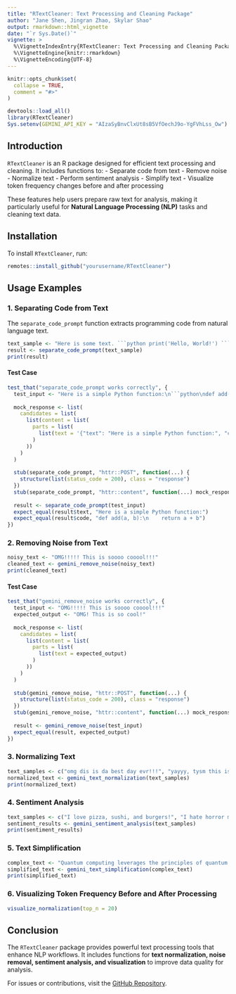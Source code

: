 ```yaml
---
title: "RTextCleaner: Text Processing and Cleaning Package"
author: "Jane Shen, Jingran Zhao, Skylar Shao"
output: rmarkdown::html_vignette
date: "`r Sys.Date()`"
vignette: >
  %\VignetteIndexEntry{RTextCleaner: Text Processing and Cleaning Package}
  %\VignetteEngine{knitr::rmarkdown}
  %\VignetteEncoding{UTF-8}
---
```



```r
knitr::opts_chunk$set(
  collapse = TRUE,
  comment = "#>"
)
```


```r
devtools::load_all()
library(RTextCleaner)
Sys.setenv(GEMINI_API_KEY = "AIzaSyBnvClxUt8sB5VfOechJ9o-YgFVhLss_Ow")
```

## Introduction

`RTextCleaner` is an R package designed for efficient text processing and cleaning. It includes functions to:
- Separate code from text
- Remove noise
- Normalize text
- Perform sentiment analysis
- Simplify text
- Visualize token frequency changes before and after processing

These features help users prepare raw text for analysis, making it particularly useful for **Natural Language Processing (NLP)** tasks and cleaning text data.

## Installation

To install `RTextCleaner`, run:

```r
remotes::install_github("yourusername/RTextCleaner")
```

## Usage Examples

### 1. Separating Code from Text

The `separate_code_prompt` function extracts programming code from natural language text.

```r
text_sample <- "Here is some text. ```python print('Hello, World!') ```"
result <- separate_code_prompt(text_sample)
print(result)
```

#### Test Case
```r
test_that("separate_code_prompt works correctly", {
  test_input <- "Here is a simple Python function:\n```python\ndef add(a, b):\n    return a + b\n```"
  
  mock_response <- list(
    candidates = list(
      list(content = list(
        parts = list(
          list(text = '{"text": "Here is a simple Python function:", "code": "def add(a, b):\n    return a + b"}')
        )
      ))
    )
  )
  
  stub(separate_code_prompt, "httr::POST", function(...) {
    structure(list(status_code = 200), class = "response")
  })
  stub(separate_code_prompt, "httr::content", function(...) mock_response)
  
  result <- separate_code_prompt(test_input)
  expect_equal(result$text, "Here is a simple Python function:")
  expect_equal(result$code, "def add(a, b):\n    return a + b")
})
```

### 2. Removing Noise from Text

```r
noisy_text <- "OMG!!!!! This is soooo cooool!!!"
cleaned_text <- gemini_remove_noise(noisy_text)
print(cleaned_text)
```

#### Test Case
```r
test_that("gemini_remove_noise works correctly", {
  test_input <- "OMG!!!!! This is soooo cooool!!!"
  expected_output <- "OMG! This is so cool!"
  
  mock_response <- list(
    candidates = list(
      list(content = list(
        parts = list(
          list(text = expected_output)
        )
      ))
    )
  )
  
  stub(gemini_remove_noise, "httr::POST", function(...) {
    structure(list(status_code = 200), class = "response")
  })
  stub(gemini_remove_noise, "httr::content", function(...) mock_response)
  
  result <- gemini_remove_noise(test_input)
  expect_equal(result, expected_output)
})
```

### 3. Normalizing Text

```r
text_samples <- c("omg dis is da best day evr!!!", "yayyy, tysm this is sooo gr8!!!")
normalized_text <- gemini_text_normalization(text_samples)
print(normalized_text)
```

### 4. Sentiment Analysis

```r
text_samples <- c("I love pizza, sushi, and burgers!", "I hate horror movies. They're terrible.")
sentiment_results <- gemini_sentiment_analysis(text_samples)
print(sentiment_results)
```

### 5. Text Simplification

```r
complex_text <- "Quantum computing leverages the principles of quantum mechanics to perform computations exponentially faster than classical computers."
simplified_text <- gemini_text_simplification(complex_text)
print(simplified_text)
```

### 6. Visualizing Token Frequency Before and After Processing

```r
visualize_normalization(top_n = 20)
```

## Conclusion

The `RTextCleaner` package provides powerful text processing tools that enhance NLP workflows. It includes functions for **text normalization, noise removal, sentiment analysis, and visualization** to improve data quality for analysis.

For issues or contributions, visit the [GitHub Repository](https://github.com/j232shen/RTextCleaner).
